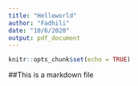 ```yaml
---
title: "Helloworld"
author: "Fadhili"
date: "10/6/2020"
output: pdf_document
---
```


```r
knitr::opts_chunk$set(echo = TRUE)
```

##This is a markdown file

